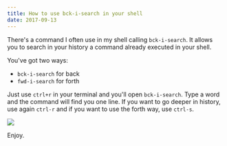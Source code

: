 ```yaml
---
title: How to use bck-i-search in your shell
date: 2017-09-13
---
```


There's a command I often use in my shell calling `bck-i-search`. It allows you to search in your history a command already executed in your shell.

You've got two ways:

- `bck-i-search` for back
- `fwd-i-search` for forth

Just use `ctrl+r` in your terminal and you'll open `bck-i-search`. Type a word and the command will find you one line. If you want to go deeper in history, use again `ctrl-r` and if you want to use the forth way, use `ctrl-s`.

[![](/images/how-to-bck-i-search/example.png)](/images/how-to-bck-i-search/example.png)

Enjoy.
